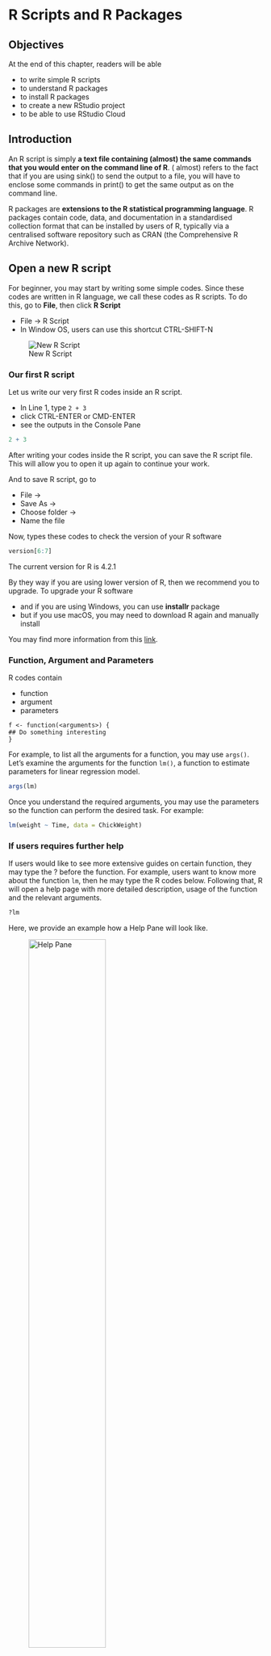 # R Scripts\index{R script} and R Packages\index{Packages}

## Objectives

At the end of this chapter, readers will be able  

-   to write simple R scripts
-   to understand R packages
-   to install R packages
-   to create a new RStudio project
-   to be able to use RStudio Cloud

## Introduction

An R script is simply **a text file containing (almost) the same commands that you would enter on the command line of R**. ( almost) refers to the fact that if you are using sink() to send the output to a file, you will have to enclose some commands in print() to get the same output as on the command line.

R packages are **extensions to the R statistical programming language**. R packages contain code, data, and documentation in a standardised collection format that can be installed by users of R, typically via a centralised software repository such as CRAN (the Comprehensive R Archive Network).

## Open a new R script\index{R script}

For beginner, you may start by writing some simple codes. Since these codes are written in R language, we call these codes as R scripts\index{R script}. To do this, go to **File**, then click **R Script**

-   File -\> R Script\index{R script}
-   In Window OS, users can use this shortcut CTRL-SHIFT-N

![New R Script](Rscript.PNG)

### Our first R script\index{R script}

Let us write our very first R codes inside an R script\index{R script}.

-   In Line 1, type `2 + 3`
-   click CTRL-ENTER or CMD-ENTER
-   see the outputs in the Console Pane

```r
2 + 3
```

After writing your codes inside the R script\index{R script}, you can save the R script\index{R script} file. This will allow you to open it up again to continue your work.

And to save R script\index{R script}, go to

-   File -\>
-   Save As -\>
-   Choose folder -\>\
-   Name the file

Now, types these codes to check the version of your R software

```r
version[6:7]
```

The current version for R is 4.2.1

By they way if you are using lower version of R, then we recommend you to upgrade. To upgrade your R software

-   and if you are using Windows, you can use **installr** package
-   but if you use macOS, you may need to download R again and manually install

You may find more information from this [link](https://www.linkedin.com/pulse/3-methods-update-r-rstudio-windows-mac-woratana-ngarmtrakulchol/).

### Function, Argument and Parameters

R codes contain

-   function
-   argument
-   parameters

<!-- -->

    f <- function(<arguments>) {
    ## Do something interesting
    }

For example, to list all the arguments for a function, you may use `args()`. Let's examine the arguments for the function `lm()`, a function  to estimate parameters for linear regression model. 

```r
args(lm)
```

Once you understand the required arguments, you may use the parameters so the function can perform the desired task. For example:

```r
lm(weight ~ Time, data = ChickWeight)
```

### If users requires further help

If users would like to see more extensive guides on certain function, they may type the $?$ before the function. For example, users want to know more about the function `lm`, then he may type the R codes below. Following that, R will open a help page with more detailed description, usage of the function and the relevant arguments. 

```r
?lm
```

Here, we provide an example how a Help Pane\index{Help pane} will look like. 

![Help Pane](lm.PNG){width="60%"}

## Packages\index{Packages}

R is a programming language. Furthermore, R software runs on packages\index{Packages}. R packages\index{Packages} are collections of functions and data sets developed by the community. They increase the power of R by improving existing base R codes and functions or by adding new ones.

A package is a suitable way to organize users' work and share it with others if users want to. Typically, a package will include

-   code (sometimes not just R codes but codes in other programming languages),
-   documentation for the package and the functions inside,
-   some tests to check that everything works as it should, and
-   data sets.

Users can read more about R packages\index{Packages} [here](https://www.datacamp.com/community/tutorials/r-packages-guide).

### Packages\index{Packages} on CRAN\index{Packages}

At the time of writing, the CRAN\index{CRAN} package repository features 12784 packages\index{Packages}. Available R packages are listed on the Cran Task Views\index{Task Views} website.

![CRAN Task Views](packages.PNG){width="70%"}

CRAN task views\index{Task Views} aim to provide some guidance which packages\index{Packages} on CRAN\index{CRAN} are relevant for tasks related to a certain topic. They give a brief overview of the included packages\index{Packages} and can be automatically installed using the **ctv** package. 

The views are intended to have a sharp focus so that it is sufficiently clear which packages\index{Packages} should be included (or excluded) and they are not meant to endorse the "best" packages\index{Packages} for a given task.

### Checking availability of R package 

To check if the desired package is available on users' machine, users can this inside their R console:

```r
library(tidyverse)
```


Users should not receive any error messages. Users who have not installed the package will receive an error message. Furthermore, it tells them that the package is not available in their R. By default, the package is stored in the R folder in their My Document or HOME directory


```r
.libPaths()
```

### Install an R package\index{Packages}

To install an R package\index{Packages}, there are two ways:

1.  users can type the R codes like below (without the \# tag)

```r
# install.packages(tidyverse, dependencies = TRUE)
```

2.  users can use the GUI\index{GUI} in the RStudio IDE

![Install Packages pane](tidyverse.png){width="60%"}

Now, type the package\index{Packages} you want to install. For example you want to install the **tidyverse**\index{tidyverse} package

![The name of the package to be installed](tidyverse2.png){width="60%"}

And then click the `Install` button. And you need to have internet access to do this. You can also install packages\index{Packages} from:

-   a zip file (from your machine or USB),
-   from github repository\index{GitHub repository}
-   other repository

## Working directory

Setting and knowing the R working directory\index{Working directory} is very important. Our working directory\index{Working directory} will contain the R codes, the R outputs, datasets or even resources or tutorials that can help us during in R project or during our R analysis/

The working directory\index{Working directory} is just a folder. Moreover, the folder can contain many sub-folders. We recommend that the folder contain the dataset (if you want to analyze your data locally) and other R objects. R will store many other R objects created during each R session.

Type this to locate the working directory:

```r
getwd()
```

### Starting a new R job

There are two ways to start a new R job:

-   create a new R project from RStudio IDE\index{RStudio IDE}. This is the method that we recommend.
-   setting your working directory using the `setwd()` function.

### Creating a new R project\index{New project}

We highly encourage users to create a new R project. To do this users can 

-   go to `File -> New Project`

![New Project](new_proj.PNG){width="60%"}

When you see project type, click New Project\index{New project}

![Project Type](new_proj2.PNG){width="70%"}

### Location for dataset

Many data analysts use data stored on their local machines. R will read data and usually store this data in data frame format or class. When you read your data into RStudio\index{RStudio}, you will see the dataset in the environment pane. RStudio\index{RStudio} reads the original dataset and saves it to the RAM (random access memory). So you must know the size of your computer RAM. How much your RAM for your machine? The bigger the RAM, the larger R can read and store your data in the computer's memory.

The data read (in memory) will disappear once you close RStudio\index{RStudio}. But the source dataset will stay in its original location, so there will be no change to your original data (be happy!) unless you save the data frame in the memory and replace the original file. However, we do not recommend you do this.

![Environment pane lists data in the memory. This RStuido IDE uses dark interface](mydata.PNG){width="60%"}

## Upload data to RStudio Cloud\index{RStudio cloud}

If users want to use data in the RStuio Cloud, they may have to upload the data to the RStudio Cloud\index{RStudio cloud} directory. They may also use RStudio Cloud to read data from the **Dropbox** folder or **Google Drive** folder.

![Upload tab on RStudio Cloud](upload_data.PNG){width="60%"}

## More resources on RStudio Cloud\index{RStudio cloud}

There are a number of resources on RStudio Cloud\index{RStudio cloud}. For example, on YouTube channel, there is RStudio Cloud\index{RStudio cloud} for Education <https://www.youtube.com/watch?v=PviVimazpz8>. Another good resource on YouTube is `Working with R in Cloud` <https://www.youtube.com/watch?v=SFpzr21Pavg>

## Guidance and helps

To see further guidance and help, users may register and join RStudio Community at [RStudio Community](https://community.rstudio.com/). Users can also ask questions on [Stack Overflow](https://stackoverflow.com/). There are also mailing list groups on specific topics but users have to subscribe to it. 


## Bookdown

RStudio has provided a website to host online books, the [Bookdown](https://bookdown.org/). Th books at Bookdown\index{Bookdown}  are freely accessible onlineand some of the books are available on Amazon or other book depository as physical books. +

![Examples of two books freely accessible on the Bookdown website](bookdown.PNG){width="60%"}

## Summary

In this chapter, we describe R scripts and R packages. We also show how to write simple R scripts and how to check if any specific R package is available on your machine and how to install it if it is not available. We recommend using RStudio Cloud if you are very new to R. Working directory sometimes confuses new R users, hence we also recommend all R users to create new RStudio Project for new analysis task. There are resources available offline and online and many of them are freely accessible especially at the **bookdown** website.  
